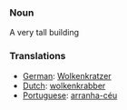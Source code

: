 === Noun ===

A very tall building

=== Translations ===

*[[German]]: [[de:Wolkenkratzer | Wolkenkratzer]]
*[[Dutch]]: [[wolkenkrabber]]
*[[Portuguese]]: [[arranha-céu]]